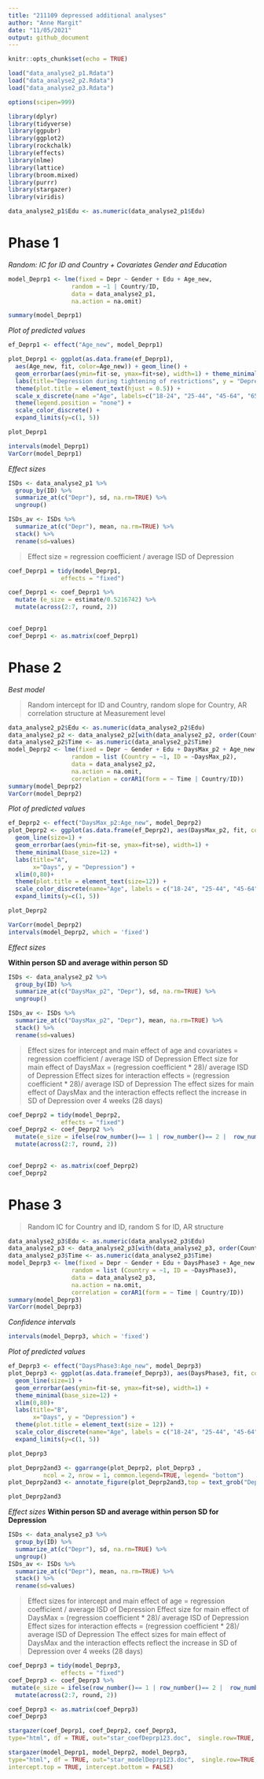 ---
title: "211109 depressed additional analyses"
author: "Anne Margit"
date: "11/05/2021"
output: github_document
---

```{r setup, include=FALSE}
knitr::opts_chunk$set(echo = TRUE)
```


```{r, results = "hide"}
load("data_analyse2_p1.Rdata")
load("data_analyse2_p2.Rdata")
load("data_analyse2_p3.Rdata")
```

```{r, message=F}
options(scipen=999)

library(dplyr)
library(tidyverse)
library(ggpubr)
library(ggplot2)
library(rockchalk)
library(effects)
library(nlme)
library(lattice)
library(broom.mixed)
library(purrr)
library(stargazer)
library(viridis)  
```


```{r, message=F, comment=NA}
data_analyse2_p1$Edu <- as.numeric(data_analyse2_p1$Edu)

```

# Phase 1
*Random: IC for ID and Country + Covariates Gender and Education*
```{r, message=F, comment=NA}
model_Deprp1 <- lme(fixed = Depr ~ Gender + Edu + Age_new,
                  random = ~1 | Country/ID, 
                  data = data_analyse2_p1, 
                  na.action = na.omit)

summary(model_Deprp1)
```

*Plot of predicted values*
```{r, results = "hide", message=F}
ef_Deprp1 <- effect("Age_new", model_Deprp1)

plot_Deprp1 <- ggplot(as.data.frame(ef_Deprp1), 
  aes(Age_new, fit, color=Age_new)) + geom_line() + 
  geom_errorbar(aes(ymin=fit-se, ymax=fit+se), width=1) + theme_minimal(base_size=12) + 
  labs(title="Depression during tightening of restrictions", y = "Depression") +
  theme(plot.title = element_text(hjust = 0.5)) +
  scale_x_discrete(name ="Age", labels=c("18-24", "25-44", "45-64", "65+")) +
  theme(legend.position = "none") +                 
  scale_color_discrete() + 
  expand_limits(y=c(1, 5))
```

```{r, message=F}
plot_Deprp1
```

```{r, message=F, comment=NA}
intervals(model_Deprp1)
VarCorr(model_Deprp1)
```

*Effect sizes*
```{r, message=F, comment=NA}
ISDs <- data_analyse2_p1 %>% 
  group_by(ID) %>%
  summarize_at(c("Depr"), sd, na.rm=TRUE) %>%
  ungroup()

ISDs_av <- ISDs %>%
  summarize_at(c("Depr"), mean, na.rm=TRUE) %>%
  stack() %>%
  rename(sd=values) 
```

> Effect size = regression coefficient / average ISD of Depression

```{r, message=F, comment=NA}
coef_Deprp1 = tidy(model_Deprp1, 
               effects = "fixed")

coef_Deprp1 <- coef_Deprp1 %>%
  mutate (e_size = estimate/0.5216742) %>% 
  mutate(across(2:7, round, 2)) 
         
```

```{r}
coef_Deprp1
coef_Deprp1 <- as.matrix(coef_Deprp1)
```

# Phase 2

*Best model*

> Random intercept for ID and Country, random slope for Country, AR correlation structure at Measurement level

```{r, message=F, comment=NA}
data_analyse2_p2$Edu <- as.numeric(data_analyse2_p2$Edu)
data_analyse2_p2 <- data_analyse2_p2[with(data_analyse2_p2, order(Country, ID, Time)),]
data_analyse2_p2$Time <- as.numeric(data_analyse2_p2$Time)
model_Deprp2 <- lme(fixed = Depr ~ Gender + Edu + DaysMax_p2 + Age_new + DaysMax_p2*Age_new,
                  random = list (Country = ~1, ID = ~DaysMax_p2), 
                  data = data_analyse2_p2, 
                  na.action = na.omit,
                  correlation = corAR1(form = ~ Time | Country/ID))
summary(model_Deprp2)
VarCorr(model_Deprp2)
```

*Plot of predicted values*
```{r, results = "hide", message=F}
ef_Deprp2 <- effect("DaysMax_p2:Age_new", model_Deprp2)
plot_Deprp2 <- ggplot(as.data.frame(ef_Deprp2), aes(DaysMax_p2, fit, color=Age_new)) + 
  geom_line(size=1) + 
  geom_errorbar(aes(ymin=fit-se, ymax=fit+se), width=1) + 
  theme_minimal(base_size=12) + 
  labs(title="A",
       x="Days", y = "Depression") +
  xlim(0,80)+
  theme(plot.title = element_text(size=12)) +
  scale_color_discrete(name="Age", labels = c("18-24", "25-44", "45-64", "65+")) + 
  expand_limits(y=c(1, 5))
```

```{r, message=F}
plot_Deprp2
```

```{r, message=F, comment=NA}
VarCorr(model_Deprp2)
intervals(model_Deprp2, which = 'fixed')
```

*Effect sizes*

**Within person SD and average within person SD**

```{r, message=F, comment=NA}
ISDs <- data_analyse2_p2 %>% 
  group_by(ID) %>%
  summarize_at(c("DaysMax_p2", "Depr"), sd, na.rm=TRUE) %>%
  ungroup()

ISDs_av <- ISDs %>%
  summarize_at(c("DaysMax_p2", "Depr"), mean, na.rm=TRUE) %>%
  stack() %>%
  rename(sd=values) 
```

> Effect sizes for intercept and main effect of age and covariates = regression coefficient / average ISD of Depression
> Effect size for main effect of DaysMax = (regression coefficient * 28)/ average ISD of Depression
> Effect sizes for interaction effects = (regression coefficient * 28)/ average ISD of Depression
> The effect sizes for main effect of DaysMax and the interaction effects reflect the increase in SD of Depression over 4 weeks (28 days)

```{r, message=F, comment=NA}
coef_Deprp2 = tidy(model_Deprp2, 
               effects = "fixed")
coef_Deprp2 <- coef_Deprp2 %>%
  mutate(e_size = ifelse(row_number()== 1 | row_number()== 2 |  row_number()== 3 |  row_number()== 5 |  row_number()== 6 |  row_number()== 7, estimate/0.5308632, (estimate*28)/0.5308632)) %>%
  mutate(across(2:7, round, 2)) 
          
```

```{r}
coef_Deprp2 <- as.matrix(coef_Deprp2)
coef_Deprp2
```

# Phase 3

> Random IC for Country and ID, random S for ID, AR structure

```{r, message=F, comment=NA}
data_analyse2_p3$Edu <- as.numeric(data_analyse2_p3$Edu)
data_analyse2_p3 <- data_analyse2_p3[with(data_analyse2_p3, order(Country, ID, Time)),]
data_analyse2_p3$Time <- as.numeric(data_analyse2_p3$Time)
model_Deprp3 <- lme(fixed = Depr ~ Gender + Edu + DaysPhase3 + Age_new + DaysPhase3*Age_new,
                  random = list (Country = ~1, ID = ~DaysPhase3), 
                  data = data_analyse2_p3, 
                  na.action = na.omit,
                  correlation = corAR1(form = ~ Time | Country/ID))
summary(model_Deprp3)
VarCorr(model_Deprp3)
```


*Confidence intervals*
```{r, message=F, comment=NA}
intervals(model_Deprp3, which = 'fixed')
```

*Plot of predicted values*
```{r, results = "hide", message=F}
ef_Deprp3 <- effect("DaysPhase3:Age_new", model_Deprp3)
plot_Deprp3 <- ggplot(as.data.frame(ef_Deprp3), aes(DaysPhase3, fit, color=Age_new)) + 
  geom_line(size=1) + 
  geom_errorbar(aes(ymin=fit-se, ymax=fit+se), width=1) + 
  theme_minimal(base_size=12) + 
  xlim(0,80)+
  labs(title="B",
       x="Days", y = "Depression") +
  theme(plot.title = element_text(size = 12)) +
  scale_color_discrete(name="Age", labels = c("18-24", "25-44", "45-64", "65+")) + 
  expand_limits(y=c(1, 5))
```

```{r, message=F}
plot_Deprp3
```

```{r, message=F}
plot_Deprp2and3 <- ggarrange(plot_Deprp2, plot_Deprp3 , 
          ncol = 2, nrow = 1, common.legend=TRUE, legend= "bottom")
plot_Deprp2and3 <- annotate_figure(plot_Deprp2and3,top = text_grob("Depression trajectories during peak (A) and easing (B) of restrictions", size = 12))
```

```{r, message=F}
plot_Deprp2and3
```

*Effect sizes*
**Within person SD and average within person SD for Depression**
```{r, message=F, comment=NA}
ISDs <- data_analyse2_p3 %>% 
  group_by(ID) %>%
  summarize_at(c("Depr"), sd, na.rm=TRUE) %>%
  ungroup()
ISDs_av <- ISDs %>%
  summarize_at(c("Depr"), mean, na.rm=TRUE) %>%
  stack() %>%
  rename(sd=values) 
```

> Effect sizes for intercept and main effect of age = regression coefficient / average ISD of Depression
> Effect size for main effect of DaysMax = (regression coefficient * 28)/ average ISD of Depression
> Effect sizes for interaction effects = (regression coefficient * 28)/ average ISD of Depression
> The effect sizes for main effect of DaysMax and the interaction effects reflect the increase in SD of Depression over 4 weeks (28 days)

```{r, message=F, comment=NA}
coef_Deprp3 = tidy(model_Deprp3, 
               effects = "fixed")
coef_Deprp3 <- coef_Deprp3 %>%
 mutate(e_size = ifelse(row_number()== 1 | row_number()== 2 |  row_number()== 3 |  row_number()== 5 |  row_number()== 6 |  row_number()== 7, estimate/0.4899227, (estimate*28)/0.4899227)) %>%
  mutate(across(2:7, round, 2)) 
```

```{r}
coef_Deprp3 <- as.matrix(coef_Deprp3)
coef_Deprp3
```

```{r}
stargazer(coef_Deprp1, coef_Deprp2, coef_Deprp3,
type="html", df = TRUE, out="star_coefDeprp123.doc",  single.row=TRUE, digits = 2, align = TRUE)

stargazer(model_Deprp1, model_Deprp2, model_Deprp3,
type="html", df = TRUE, out="star_modelDeprp123.doc",  single.row=TRUE, digits = 2, align = TRUE,
intercept.top = TRUE, intercept.bottom = FALSE)

```